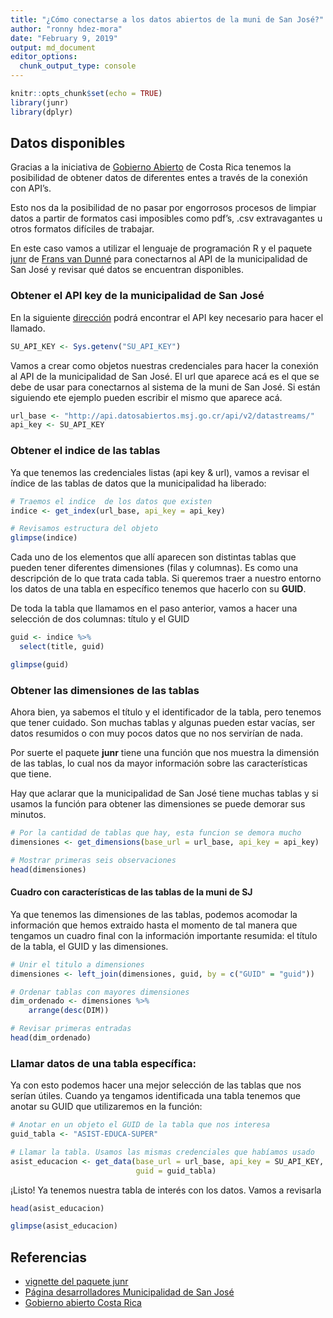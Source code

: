 ```yaml
---
title: "¿Cómo conectarse a los datos abiertos de la muni de San José?"
author: "ronny hdez-mora"
date: "February 9, 2019"
output: md_document
editor_options: 
  chunk_output_type: console
---
```


```r
knitr::opts_chunk$set(echo = TRUE)
library(junr)
library(dplyr)
```

## Datos disponibles

Gracias a la iniciativa de [Gobierno Abierto](http://www.gobiernoabierto.go.cr/)
de Costa Rica tenemos la posibilidad de obtener datos de diferentes entes a través
de la conexión con API's.

Esto nos da la posibilidad de no pasar por engorrosos procesos de limpiar datos
a partir de formatos casi imposibles como pdf's, .csv extravagantes u otros
formatos difíciles de trabajar.

En este caso vamos a utilizar el lenguaje de programación R y el paquete 
[junr](https://cran.r-project.org/web/packages/junr/index.html) de
[Frans van Dunné](https://github.com/FvD) para conectarnos al API de la municipalidad
de San José y revisar qué datos se encuentran disponibles.

### Obtener el API key de la municipalidad de San José

En la siguiente [dirección](http://datosabiertos.msj.go.cr/developers/) podrá encontrar el API key necesario para hacer el llamado.

```r
SU_API_KEY <- Sys.getenv("SU_API_KEY")
```

Vamos a crear como objetos nuestras credenciales para hacer la conexión al
API de la municipalidad de San José. El url que aparece acá es el que se debe
de usar para conectarnos al sistema de la muni de San José. Si están siguiendo
ete ejemplo pueden escribir el mismo que aparece acá.
```r
url_base <- "http://api.datosabiertos.msj.go.cr/api/v2/datastreams/"
api_key <- SU_API_KEY
```

### Obtener el indice de las tablas
Ya que tenemos las credenciales listas (api key & url), vamos a revisar el
índice de las tablas de datos que la municipalidad ha liberado:
```r
# Traemos el indice  de los datos que existen
indice <- get_index(url_base, api_key = api_key)

# Revisamos estructura del objeto 
glimpse(indice)
```

Cada uno de los elementos que allí aparecen son distintas tablas que pueden
tener diferentes dimensiones (filas y columnas). Es como una descripción de lo
que trata cada tabla. Si queremos traer a nuestro entorno los datos de una tabla
en específico tenemos que hacerlo con su **GUID**.

De toda la tabla que llamamos en el paso anterior, vamos a hacer una selección
de dos columnas: título y el GUID
```r
guid <- indice %>% 
  select(title, guid)

glimpse(guid)
```

### Obtener las dimensiones de las tablas
Ahora bien, ya sabemos el título y el identificador de la tabla, pero tenemos
que tener cuidado. Son muchas tablas y algunas pueden estar vacías, ser
datos resumidos o con muy pocos datos que no nos servirían de nada.

Por suerte el paquete **junr** tiene una función que nos muestra la dimensión
de las tablas, lo cual nos da mayor información sobre las características que 
tiene. 

Hay que aclarar que la municipalidad de San José tiene muchas tablas y si usamos
la función para obtener las dimensiones se puede demorar sus minutos.

```r
# Por la cantidad de tablas que hay, esta funcion se demora mucho
dimensiones <- get_dimensions(base_url = url_base, api_key = api_key)

# Mostrar primeras seis observaciones
head(dimensiones)
```

#### Cuadro con características de las tablas de la muni de SJ
Ya que tenemos las dimensiones de las tablas, podemos acomodar la información
que hemos extraido hasta el momento de tal manera que tengamos un cuadro final
con la información importante resumida: el título de la tabla, el GUID y las
dimensiones.

```r
# Unir el titulo a dimensiones
dimensiones <- left_join(dimensiones, guid, by = c("GUID" = "guid"))

# Ordenar tablas con mayores dimensiones
dim_ordenado <- dimensiones %>%
    arrange(desc(DIM))

# Revisar primeras entradas
head(dim_ordenado)
```

### Llamar datos de una tabla específica:
Ya con esto podemos hacer una mejor selección de las tablas que nos serían
útiles. Cuando ya tengamos identificada una tabla tenemos que anotar su GUID que
utilizaremos en la función:

```r
# Anotar en un objeto el GUID de la tabla que nos interesa
guid_tabla <- "ASIST-EDUCA-SUPER"

# Llamar la tabla. Usamos las mismas credenciales que habíamos usado
asist_educacion <- get_data(base_url = url_base, api_key = SU_API_KEY, 
                            guid = guid_tabla)
```

¡Listo! Ya tenemos nuestra tabla de interés con los datos. Vamos a revisarla
```r
head(asist_educacion)
```

```r
glimpse(asist_educacion)
```

## Referencias

 - [vignette del paquete junr](https://cran.r-project.org/web/packages/junr/vignettes/acceder-junar-api.html)
 - [Página desarrolladores Municipalidad de San José](http://datosabiertos.msj.go.cr/developers/)
 - [Gobierno abierto Costa Rica](http://www.gobiernoabierto.go.cr/)

